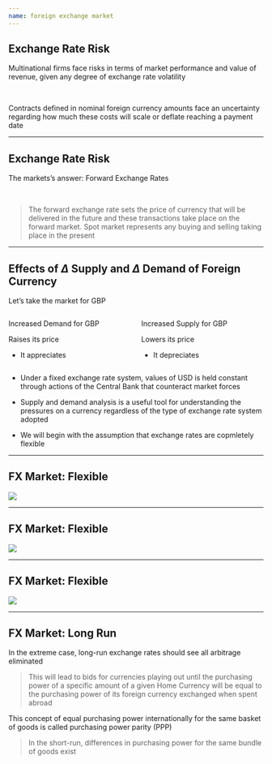 ```yaml
---
name: foreign exchange market
---
```


## Exchange Rate Risk

Multinational firms face risks in terms of market performance and value of revenue, given [any degree of exchange rate volatility]{.hp}

<br>

::: {.fragment}
Contracts defined in nominal foreign currency amounts face an [uncertainty]{.hp} regarding how much these costs will scale or deflate reaching a payment date
:::

---

## Exchange Rate Risk

The markets's answer: [Forward Exchange Rates]{.hp}

<br>

> The forward exchange rate sets the price of currency that will be delivered in the future and these transactions take place on the forward market.
[Spot market]{.hp} represents any [buying and selling taking place in the present]{.hp}

---

## Effects of $\Delta$ Supply and $\Delta$ Demand of Foreign Currency

[Let's take the market for GBP]{.h .align-center}

:::: {.columns}

::: {.column width="50%"}
[Increased Demand]{.hp} for [GBP]{.hi} 

::: {.fragment}
[Raises]{.hi-green} its price 

- It [appreciates]{.hi-green}
:::

:::

::: {.column width="50%"}
[Increased Supply]{.hp} for [GBP]{.hi}

::: {.fragment}
[Lowers]{.hi-red} its price

- It [depreciates]{.hi-red}
:::

:::

::::

::: {.incremental .small}
- Under a [fixed exchange rate system]{.hp}, values of USD is held constant through actions of the [Central Bank]{.h} that counteract market forces

- Supply and demand analysis is a useful tool for understanding the pressures on a currency regardless of the type of exchange rate system adopted

- We will begin with the [assumption]{.h} that exchange rates are [copmletely flexible]{.hp}
:::

---

## FX Market: Flexible

![](images/exchange-rate-flexible-01.png){fig-align="center"}

---

## FX Market: Flexible

![](images/exchange-rate-flexible-02.png){fig-align="center"}

---

## FX Market: Flexible

![](images/exchange-rate-flexible-03.png){fig-align="center"}

---

## FX Market: Long Run

In the extreme case, [long-run exchange rates]{.h} should see all [arbitrage]{.hp} eliminated

::: {.fragment}
> This will lead to bids for currencies playing out until the [purchasing power]{.h} of a specific amount of a given [Home Currency]{.h} will be equal to the [purchasing power]{.h} of its foreign currency exchanged when spent abroad
:::

::: {.fragment}
This concept of [equal purchasing power]{.h} internationally for the same basket of goods is called [purchasing power parity (PPP)]{.hp}
:::

::: {.fragment}
> [In the short-run, differences in purchasing power for the same bundle of goods exist]{.note .hi}
:::